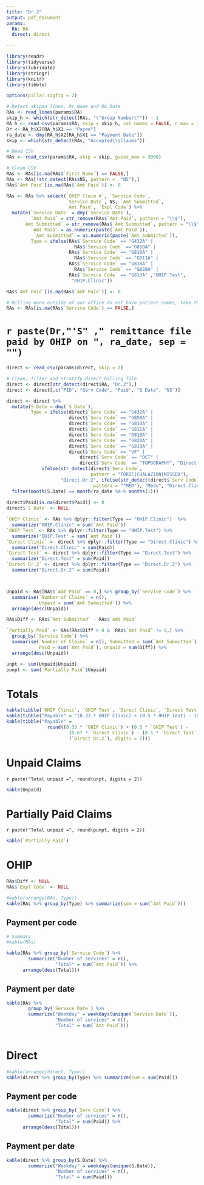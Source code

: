 ---
title: "Dr.2"
output: pdf_document
params:
  RA: RA
  direct: direct

---

```{r libraries, include=FALSE, echo=FALSE}
library(readr)
library(tidyverse)
library(lubridate)
library(stringr)
library(knitr)
library(tibble)
```



```{r digits, messages =FALSE, include=FALSE, warnings = FALSE, echo=FALSE}
options(pillar.sigfig = 2)
```

```{r RAs, messages =FALSE, include=FALSE, warnings = FALSE, echo=FALSE}
# Detect skiped lines, Dr Name and RA Date
RAs <- read_lines(params$RA)
skip_h <- which(str_detect(RAs, "\"Group Number\"")) - 1
RA_h <- read_csv(params$RA, skip = skip_h, col_names = FALSE, n_max = 10)
Dr <- RA_h$X2[RA_h$X1 == "Payee"]
ra_date <- dmy(RA_h$X2[RA_h$X1 == "Payment Date"])
skip <- which(str_detect(RAs, "Accepted\\sClaims"))

# Read CSV
RAs <- read_csv(params$RA, skip = skip, guess_max = 3000)

# Clean CSV
RAs <- RAs[is.na(RAs$`First Name`) == FALSE,]
RAs <- RAs[!str_detect(RAs$NS, pattern =  "NS"),]
RAs$`Amt Paid`[is.na(RAs$`Amt Paid`)] <- 0

RAs <- RAs %>% select(`OHIP Claim #`, `Service Code`,
                      `Service Date`, NS, `Amt Submitted`,
                      `Amt Paid`, `Expl Code`) %>%
  mutate(`Service Date` = dmy(`Service Date`),
         `Amt Paid` = str_remove(RAs$`Amt Paid`, pattern = "\\$"),
      `Amt Submitted` = str_remove(RAs$`Amt Submitted`, pattern = "\\$"),
         `Amt Paid` = as.numeric(paste(`Amt Paid`)),
          `Amt Submitted` = as.numeric(paste(`Amt Submitted`)),
         Type = ifelse(RAs$`Service Code` == "G432A" |
                         RAs$`Service Code` =="G858A" |
                       RAs$`Service Code` == "G810A" |
                         RAs$`Service Code` == "G811A" |
                       RAs$`Service Code` == "G818A" |
                         RAs$`Service Code` == "G820A" |
                       RAs$`Service Code` == "G813A" ,"OHIP.Test",
                        "OHIP.Clinic"))

RAs$`Amt Paid`[is.na(RAs$`Amt Paid`)] <- 0

# Billing done outside of our office do not have patient names, take them out
RAs <- RAs[is.na(RAs$`Service Code`) == FALSE,]
```

# `r paste(Dr,"'S" ," remittance file paid by OHIP on ", ra_date, sep = "")`

```{r direct, messages =FALSE, include=FALSE, warnings = FALSE, echo=FALSE}
direct <- read_csv(params$direct, skip = 2)

# Clean, filter and stratify direct billing file 
direct <- direct[str_detect(direct$RA, "Dr.2"),]
direct <- direct[,c("PID", "Serv Code", "Paid", "S Date", "NS")]

direct <- direct %>% 
  mutate(S.Date = dmy(`S Date`), 
         Type = ifelse(direct$`Serv Code` == "G432A" |
                       direct$`Serv Code` == "G858A" |
                       direct$`Serv Code` == "G810A" |
                       direct$`Serv Code` == "G811A" |
                       direct$`Serv Code` == "G818A" |
                       direct$`Serv Code` == "G820A" |
                       direct$`Serv Code` == "G813A" |
                       direct$`Serv Code` == "VF" |
		                   direct$`Serv Code` == "OCT" |
		                   direct$`Serv Code` == "TOPOGRAPHY", "Direct.Test", 
		     ifelse(str_detect(direct$`Serv Code`,
		                       pattern = "TORIC|CHALAZION|MISSED"),
		            "Direct.Dr.2", ifelse(str_detect(direct$`Serv Code`,
                                pattern = "^MED"), "Meds", "Direct.Clinic")))) %>%
  filter(month(S.Date) == month(ra_date %m-% months(1)))
  
direct$Paid[is.na(direct$Paid)] <- 0    
direct$`S Date` <- NULL
```

```{r sums, messages =FALSE, include=FALSE, warnings = FALSE, echo=FALSE}

`OHIP Clinic` <- RAs %>% dplyr::filter(Type == "OHIP.Clinic")  %>%
  summarize("OHIP.Clinic" = sum(`Amt Paid`))
`OHIP Test` <- RAs %>% dplyr::filter(Type == "OHIP.Test") %>% 
  summarize("OHIP.Test" = sum(`Amt Paid`))
`Direct Clinic` <- direct %>% dplyr::filter(Type == "Direct.Clinic") %>%
  summarize("Direct.Clinic" = sum(Paid))
`Direct Test` <- direct %>% dplyr::filter(Type == "Direct.Test") %>%
  summarize("Direct.Test" = sum(Paid))
`Direct Dr.2` <- direct %>% dplyr::filter(Type == "Direct.Dr.2") %>%
  summarize("Direct.Dr.2" = sum(Paid))



Unpaid <- RAs[RAs$`Amt Paid` == 0,] %>% group_by(`Service Code`) %>%
  summarise(`Number of Claims` = n(),
            Unpaid = sum(`Amt Submitted`)) %>%
  arrange(desc(Unpaid))

RAs$Diff <- RAs$`Amt Submitted` - RAs$`Amt Paid`

`Partially Paid` <- RAs[RAs$Diff > 0 &  RAs$`Amt Paid` != 0,] %>%
  group_by(`Service Code`) %>%
  summarise(`Number of Claims` = n(), Submitted = sum(`Amt Submitted`),
            Paid = sum(`Amt Paid`), Unpaid = sum(Diff)) %>%
  arrange(desc(Unpaid))

unpt <- sum(Unpaid$Unpaid)
punpt <- sum(`Partially Paid`$Unpaid)
```

# Totals

```{r Total, echo=FALSE}
kable(tibble(`OHIP Clinic`, `OHIP Test`, `Direct Clinic`, `Direct Test`, `Direct Dr.2`))
kable(tibble("Payable" = "(0.33 * OHIP Clinic) + (0.5 * OHIP Test) - (0.67 * Direct Clinic) - (0.5 * Direct Test) - (Direct Dr.2)"))
kable(tibble("Payable" =
               round((0.33 * `OHIP Clinic`) + (0.5 * `OHIP Test`) -
                       (0.67 * `Direct Clinic`) - (0.5 * `Direct Test`) -
                       (`Direct Dr.2`), digits = 2)))
```

# Unpaid Claims
`r paste("Total unpaid =", round(unpt, digits = 2))`


```{r Unpaid, echo=FALSE}
kable(Unpaid)
```

\newpage

# Partially Paid Claims
`r paste("Total unpaid =", round(punpt, digits = 2))`

```{r PUnpaid, echo=FALSE}
kable(`Partially Paid`)
```

# OHIP
```{r ohip sums, echo=FALSE}
RAs$Diff <- NULL
RAs$`Expl Code` <- NULL

#kable(arrange(RAs, Type))
kable(RAs %>% group_by(Type) %>% summarize(sum = sum(`Amt Paid`)))

```

## Payment per code
```{r OHIP Total by code, warnings = FALSE, echo=FALSE}
# Summary
#kable(RAs)

kable(RAs %>% group_by(`Service Code`) %>% 
        summarize("Number of services" = n(),
                  "Total" = sum(`Amt Paid`)) %>%
      arrange(desc(Total)))

```

## Payment per date
```{r OHIP Total by date, warnings = FALSE, echo=FALSE}
kable(RAs %>% 
        group_by(`Service Date`) %>% 
        summarize("Weekday" = weekdays(unique(`Service Date`)),
                  "Number of services" = n(),
                  "Total" = sum(`Amt Paid`)))
     

```

\newpage

# Direct

```{r direct sums, echo=FALSE}
#kable(arrange(direct, Type))
kable(direct %>% group_by(Type) %>% summarize(sum = sum(Paid)))
```

## Payment per code
```{r Direct Total by code, warnings = FALSE, echo=FALSE}
kable(direct %>% group_by(`Serv Code`) %>% 
        summarize("Number of services" = n(),
                  "Total" = sum(Paid)) %>%
      arrange(desc(Total)))
```

## Payment per date
```{r Direct Total by date, warnings = FALSE, echo=FALSE}
kable(direct %>% group_by(S.Date) %>% 
        summarize("Weekday" = weekdays(unique(S.Date)),
                  "Number of services" = n(),
                  "Total" = sum(Paid)))
```




